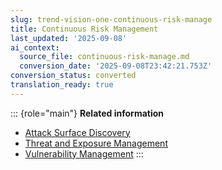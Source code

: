 ```yaml
---
slug: trend-vision-one-continuous-risk-manage
title: Continuous Risk Management
last_updated: '2025-09-08'
ai_context:
  source_file: continuous-risk-manage.md
  conversion_date: '2025-09-08T23:42:21.753Z'
conversion_status: converted
translation_ready: true
---
```


::: {role="main"}
**Related information**

- [Attack Surface Discovery](attack-surface-discovery.md "Discover your organizational assets that might be exposed to attack, including devices, internet-facing assets, accounts, applications, and cloud assets.")
- [Threat and Exposure Management](operations-dashboard.md "Use information in Threat and Exposure Management to quickly assess and mitigate vulnerabilities related to users, devices, and other assets in your organization.")
- [Vulnerability Management](vuln-management-app.md "Scan for, assess, prioritize, and mitigate vulnerabilities throughout your organization's environment to proactively address risk and ensure environmental compliance and stability.")
:::

